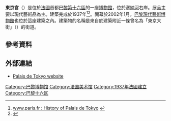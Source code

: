 '''東京宮'''（{{lang-fr|Palais de Tokyo}}）是位於[[法國|法國]]首都[[巴黎|巴黎]][[巴黎第十六區|第十六區]]的一座[[博物館|博物館]]，位於[[塞納河|塞納河]]右岸。展品主要以現代藝術品為主。建築完成於1937年<ref>[http://www.paris.fr/portail/Culture/Portal.lut?page_id=6473&document_type_id=4&document_id=15970&portlet_id=14647&multileveldocument_sheet_id=1683 www.paris.fr : History of Palais de Tokyo] {{Wayback|url=http://www.paris.fr/portail/Culture/Portal.lut?page_id=6473&document_type_id=4&document_id=15970&portlet_id=14647&multileveldocument_sheet_id=1683 |date=20061125110352 }} {{fr icon}}</ref><ref name="Yahoo">{{cite web|url=http://travel.yahoo.com/p-travelguide-2776036-musee_d_art_moderne_de_la_ville_de_paris_paris-i|title=Musee d'Art moderne de la Ville de Paris (City Museum of Modern Art)|work=[[Yahoo!_Travel|Yahoo! Travel]]|publisher=[[Yahoo!|Yahoo!]]|accessdate=2010-05-20|archive-date=2010-01-05|archive-url=https://web.archive.org/web/20100105023538/http://travel.yahoo.com/p-travelguide-2776036-musee_d_art_moderne_de_la_ville_de_paris_paris-i|dead-url=no}}</ref>。開幕於2002年1月。[[巴黎現代藝術博物館|巴黎現代藝術博物館]]也位於這座建築之內。建築物的名稱是來自於建築附近一條曾名為「東京大街」（{{lang-fr|Avenue de Tokio}}）的街道。
==參考資料==
{{reflist}}
==外部連結==
{{Commons category|Palais de Tokyo}}
* [http://www.palaisdetokyo.com/ Palais de Tokyo website] {{Wayback|url=http://www.palaisdetokyo.com/ |date=20120406200948 }}

{{Authority control}}
[[Category:巴黎博物馆|Category:巴黎博物馆]]
[[Category:法国美术馆|Category:法国美术馆]]
[[Category:1937年法國建立|Category:1937年法國建立]]
[[Category:巴黎十六区|Category:巴黎十六区]]